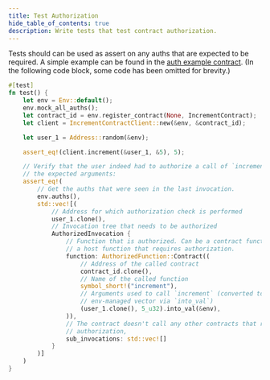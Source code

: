 ```yaml
---
title: Test Authorization
hide_table_of_contents: true
description: Write tests that test contract authorization.
---
```


Tests should can be used as assert on any auths that are expected to be required. A simple example can be found in the [auth example contract](../../smart-contracts/example-contracts/auth.mdx). (In the following code block, some code has been omitted for brevity.)

```rust
#[test]
fn test() {
    let env = Env::default();
    env.mock_all_auths();
    let contract_id = env.register_contract(None, IncrementContract);
    let client = IncrementContractClient::new(&env, &contract_id);

    let user_1 = Address::random(&env);

    assert_eq!(client.increment(&user_1, &5), 5);

    // Verify that the user indeed had to authorize a call of `increment` with
    // the expected arguments:
    assert_eq!(
        // Get the auths that were seen in the last invocation.
        env.auths(),
        std::vec![(
            // Address for which authorization check is performed
            user_1.clone(),
            // Invocation tree that needs to be authorized
            AuthorizedInvocation {
                // Function that is authorized. Can be a contract function or
                // a host function that requires authorization.
                function: AuthorizedFunction::Contract((
                    // Address of the called contract
                    contract_id.clone(),
                    // Name of the called function
                    symbol_short!("increment"),
                    // Arguments used to call `increment` (converted to the
                    // env-managed vector via `into_val`)
                    (user_1.clone(), 5_u32).into_val(&env),
                )),
                // The contract doesn't call any other contracts that require
                // authorization,
                sub_invocations: std::vec![]
            }
        )]
    )
}
```
